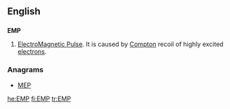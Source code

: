 ==English==

{{wikipedia|Electromagnetic pulse}}
==={{initialism}}===
'''EMP'''
# [[electromagnetic pulse|ElectroMagnetic Pulse]].  It is caused by [[Compton]] recoil of highly excited [[electron]]s.

===Anagrams===
* [[MEP#English|MEP]]


[[he:EMP]]
[[fi:EMP]]
[[tr:EMP]]